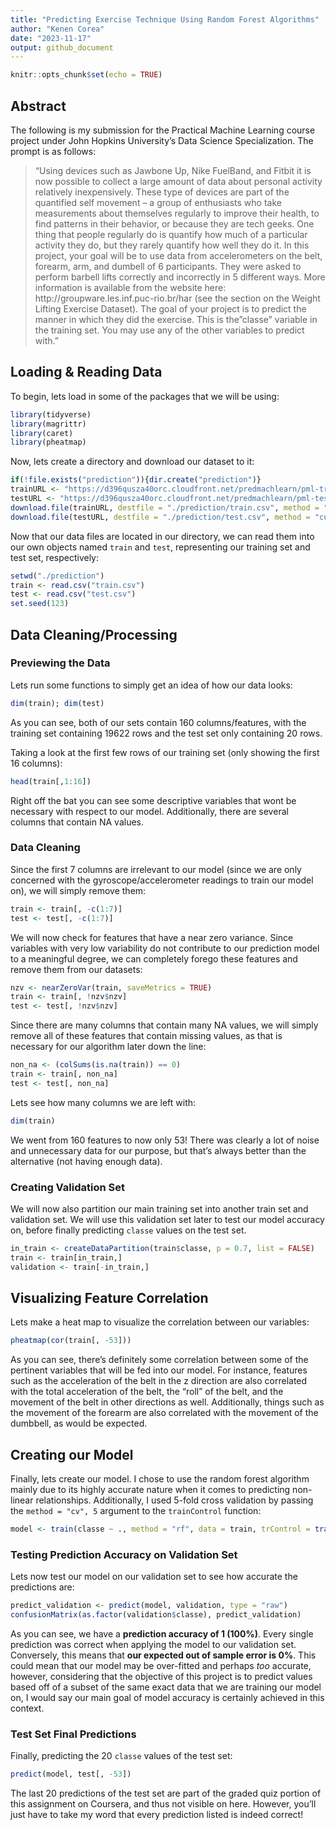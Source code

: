 ```yaml
---
title: "Predicting Exercise Technique Using Random Forest Algorithms"
author: "Kenen Corea"
date: "2023-11-17"
output: github_document
---
```


```r
knitr::opts_chunk$set(echo = TRUE)
```

## Abstract
The following is my submission for the Practical Machine Learning course project under John Hopkins University's Data Science Specialization. The prompt is as follows:

> "Using devices such as Jawbone Up, Nike FuelBand, and Fitbit it is now possible to collect a large amount of data about personal activity relatively inexpensively. These type of devices are part of the quantified self movement – a group of enthusiasts who take measurements about themselves regularly to improve their health, to find patterns in their behavior, or because they are tech geeks. One thing that people regularly do is quantify how much of a particular activity they do, but they rarely quantify how well they do it. In this project, your goal will be to use data from accelerometers on the belt, forearm, arm, and dumbell of 6 participants. They were asked to perform barbell lifts correctly and incorrectly in 5 different ways. More information is available from the website here: http://groupware.les.inf.puc-rio.br/har (see the section on the Weight Lifting Exercise Dataset). The goal of your project is to predict the manner in which they did the exercise. This is the "classe" variable in the training set. You may use any of the other variables to predict with."

## Loading & Reading Data
To begin, lets load in some of the packages that we will be using:
```r
library(tidyverse)
library(magrittr)
library(caret)
library(pheatmap)
```

Now, lets create a directory and download our dataset to it:
```r
if(!file.exists("prediction")){dir.create("prediction")}
trainURL <- "https://d396qusza40orc.cloudfront.net/predmachlearn/pml-training.csv"
testURL <- "https://d396qusza40orc.cloudfront.net/predmachlearn/pml-testing.csv"
download.file(trainURL, destfile = "./prediction/train.csv", method = "curl")
download.file(testURL, destfile = "./prediction/test.csv", method = "curl")
```

Now that our data files are located in our directory, we can read them into our own objects named ```train``` and ```test```, representing our training set and test set, respectively:
```r
setwd("./prediction")
train <- read.csv("train.csv")
test <- read.csv("test.csv")
set.seed(123)
```

## Data Cleaning/Processing
### Previewing the Data
Lets run some functions to simply get an idea of how our data looks:
```r
dim(train); dim(test)
```
As you can see, both of our sets contain 160 columns/features, with the training set containing 19622 rows and the test set only containing 20 rows. 

Taking a look at the first few rows of our training set (only showing the first 16 columns):
```r
head(train[,1:16])
```
Right off the bat you can see some descriptive variables that wont be necessary with respect to our model. Additionally, there are several columns that contain NA values.

### Data Cleaning
Since the first 7 columns are irrelevant to our model (since we are only concerned with the gyroscope/accelerometer readings to train our model on), we will simply remove them:
```r
train <- train[, -c(1:7)]
test <- test[, -c(1:7)]
```

We will now check for features that have a near zero variance. Since variables with very low variability do not contribute to our prediction model to a meaningful degree, we can completely forego these features and remove them from our datasets:
```r
nzv <- nearZeroVar(train, saveMetrics = TRUE)
train <- train[, !nzv$nzv]
test <- test[, !nzv$nzv] 
```

Since there are many columns that contain many NA values, we will simply remove all of these features that contain missing values, as that is necessary for our algorithm later down the line:
```r
non_na <- (colSums(is.na(train)) == 0)
train <- train[, non_na]
test <- test[, non_na]
```

Lets see how many columns we are left with:
```r
dim(train)
```
We went from 160 features to now only 53! There was clearly a lot of noise and unnecessary data for our purpose, but that's always better than the alternative (not having enough data).

### Creating Validation Set
We will now also partition our main training set into another train set and validation set. We will use this validation set later to test our model accuracy on, before finally predicting ``classe`` values on the test set.
```r
in_train <- createDataPartition(train$classe, p = 0.7, list = FALSE)
train <- train[in_train,]
validation <- train[-in_train,]
```


## Visualizing Feature Correlation
Lets make a heat map to visualize the correlation between our variables:
```r
pheatmap(cor(train[, -53]))
```

As you can see, there's definitely some correlation between some of the pertinent variables that will be fed into our model. For instance, features such as the acceleration of the belt in the z direction are also correlated with the total acceleration of the belt, the "roll" of the belt, and the movement of the belt in other directions as well. Additionally, things such as the movement of the forearm are also correlated with the movement of the dumbbell, as would be expected.


## Creating our Model
Finally, lets create our model. I chose to use the random forest algorithm mainly due to its highly accurate nature when it comes to predicting non-linear relationships. Additionally, I used 5-fold cross validation by passing the ```method = "cv", 5``` argument to the ```trainControl``` function: 
```r
model <- train(classe ~ ., method = "rf", data = train, trControl = trainControl(method = "cv", 5))
```

### Testing Prediction Accuracy on Validation Set
Lets now test our model on our validation set to see how accurate the predictions are:
```r
predict_validation <- predict(model, validation, type = "raw")
confusionMatrix(as.factor(validation$classe), predict_validation)
```

As you can see, we have a **prediction accuracy of 1 (100%)**. Every single prediction was correct when applying the model to our validation set. Conversely, this means that **our expected out of sample error is 0%**. This could mean that our model may be over-fitted and perhaps *too* accurate, however, considering that the objective of this project is to predict values based off of a subset of the same exact data that we are training our model on, I would say our main goal of model accuracy is certainly achieved in this context.


### Test Set Final Predictions
Finally, predicting the 20 ```classe``` values of the test set:
```r
predict(model, test[, -53])
```
The last 20 predictions of the test set are part of the graded quiz portion of this assignment on Coursera, and thus not visible on here. However, you'll just have to take my word that every prediction listed is indeed correct!